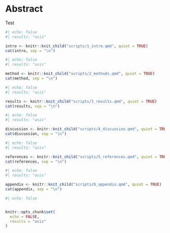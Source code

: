 ```{=tex}
\newpage
\pagenumbering{roman}
\thispagestyle{empty}
```
\newpage

\mbox{}\thispagestyle{empty}\newpage

# Abstract {.unnumbered}

Test

\newpage

\pagenumbering{arabic}

\tableofcontents

```r
#| echo: false
#| results: "asis"

intro <- knitr::knit_child("scripts/1_intro.qmd", quiet = TRUE)
cat(intro, sep = "\n")
```

```r
#| echo: false
#| results: "asis"

method <- knitr::knit_child("scripts/2_methods.qmd", quiet = TRUE)
cat(method, sep = "\n")
```

```r
#| echo: false
#| results: "asis"

results <- knitr::knit_child("scripts/3_results.qmd", quiet = TRUE)
cat(results, sep = "\n")
```

```r
#| echo: false
#| results: "asis"

discussion <- knitr::knit_child("scripts/4_discussion.qmd", quiet = TRUE)
cat(discussion, sep = "\n")
```

```r
#| echo: false
#| results: "asis"

references <- knitr::knit_child("scripts/5_references.qmd", quiet = TRUE)
cat(references, sep = "\n")
```

```r
#| echo: false
#| results: "asis"

appendix <- knitr::knit_child("scripts/6_appendix.qmd", quiet = TRUE)
cat(appendix, sep = "\n")
```

```r
#| echo: false


knitr::opts_chunk$set(
  echo = FALSE,
  results = "asis"
)
```